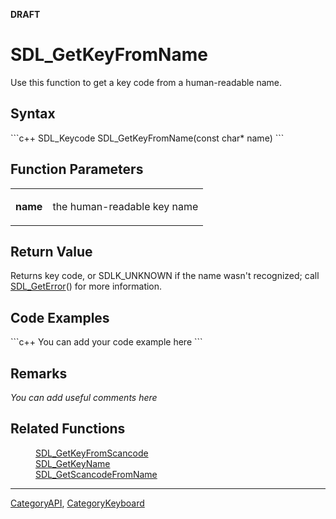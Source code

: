 <!-- pragma section-numbers off -->
<!-- pragma camelcase off -->
'''DRAFT'''

= SDL_GetKeyFromName =
Use this function to get a key code from a human-readable name.


== Syntax ==
```c++
SDL_Keycode SDL_GetKeyFromName(const char* name)
```

== Function Parameters ==
{|
|'''name'''
|the human-readable key name
|}

== Return Value ==
Returns key code, or SDLK_UNKNOWN if the name wasn't recognized; call [[SDL_GetError]]() for more information.

<!-- <span style="color: green;">Should it refer to SDL_Keycode instead of key code?  Leave error call in?</span> -->

== Code Examples ==
```c++
You can add your code example here
```

== Remarks ==
''You can add useful comments here''

== Related Functions ==
:[[SDL_GetKeyFromScancode]]
:[[SDL_GetKeyName]]
:[[SDL_GetScancodeFromName]]

----
[[CategoryAPI]], [[CategoryKeyboard]]
